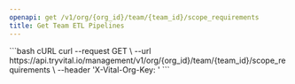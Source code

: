 ```yaml
---
openapi: get /v1/org/{org_id}/team/{team_id}/scope_requirements
title: Get Team ETL Pipelines
---
```



<OrgManagementAPI />


<RequestExample>
```bash cURL
curl --request GET \
  --url https://api.tryvital.io/management/v1/org/{org_id}/team/{team_id}/scope_requirements \
  --header 'X-Vital-Org-Key: <api-key>'
```
</RequestExample>
